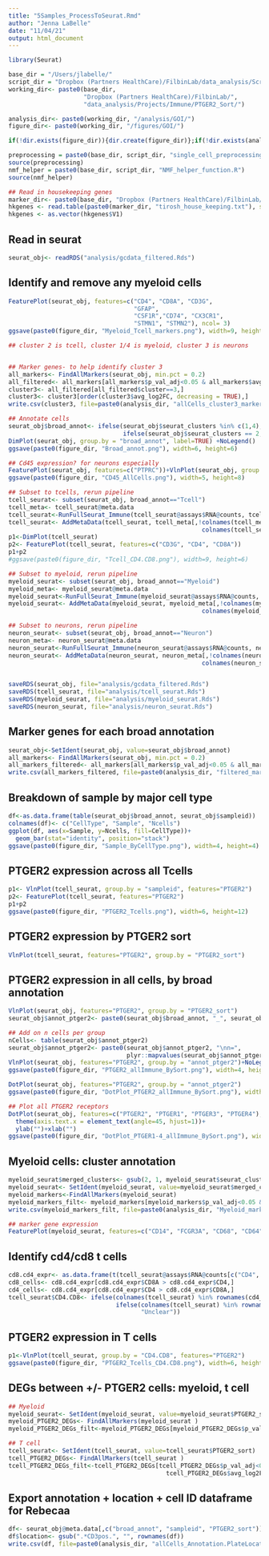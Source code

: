 ```yaml
---
title: "5Samples_ProcessToSeurat.Rmd"
author: "Jenna LaBelle"
date: "11/04/21"
output: html_document
---
```


```r
library(Seurat) 

base_dir = "/Users/jlabelle/"
script_dir = "Dropbox (Partners HealthCare)/FilbinLab/data_analysis/Scripts/"
working_dir<- paste0(base_dir, 
                     "Dropbox (Partners HealthCare)/FilbinLab/",
                     "data_analysis/Projects/Immune/PTGER2_Sort/")

analysis_dir<- paste0(working_dir, "/analysis/GOI/")
figure_dir<- paste0(working_dir, "/figures/GOI/")

if(!dir.exists(figure_dir)){dir.create(figure_dir)};if(!dir.exists(analysis_dir)){dir.create(analysis_dir)}

preprocessing = paste0(base_dir, script_dir, "single_cell_preprocessing_helper_functions.R")
source(preprocessing)
nmf_helper = paste0(base_dir, script_dir, "NMF_helper_function.R")
source(nmf_helper)

## Read in housekeeping genes
marker_dir<- paste0(base_dir, "Dropbox (Partners HealthCare)/FilbinLab/data_analysis/Marker_genes/")
hkgenes <- read.table(paste0(marker_dir, "tirosh_house_keeping.txt"), skip = 2)
hkgenes <- as.vector(hkgenes$V1)
```

## Read in seurat
```r
seurat_obj<- readRDS("analysis/gcdata_filtered.Rds")

```


## Identify and remove any myeloid cells
```r
FeaturePlot(seurat_obj, features=c("CD4", "CD8A", "CD3G", 
                                   "GFAP", 
                                   "CSF1R","CD74", "CX3CR1", 
                                   "STMN1", "STMN2"), ncol= 3)
ggsave(paste0(figure_dir, "Myeloid_Tcell_markers.png"), width=9, height=9)

## cluster 2 is tcell, cluster 1/4 is myeloid, cluster 3 is neurons


## Marker genes- to help identify cluster 3
all_markers<- FindAllMarkers(seurat_obj, min.pct = 0.2)
all_filtered<- all_markers[all_markers$p_val_adj<0.05 & all_markers$avg_log2FC>0.2,]
cluster3<- all_filtered[all_filtered$cluster==3,]
cluster3<- cluster3[order(cluster3$avg_log2FC, decreasing = TRUE),]
write.csv(cluster3, file=paste0(analysis_dir, "allCells_cluster3_markers.csv"))

## Annotate cells
seurat_obj$broad_annot<- ifelse(seurat_obj$seurat_clusters %in% c(1,4), "Myeloid",
                                ifelse(seurat_obj$seurat_clusters == 2, "Tcell", "Neuron"))
DimPlot(seurat_obj, group.by = "broad_annot", label=TRUE) +NoLegend()
ggsave(paste0(figure_dir, "Broad_annot.png"), width=6, height=6)

## Cd45 expression? for neurons especially
FeaturePlot(seurat_obj, features=c("PTPRC"))+VlnPlot(seurat_obj, group.by = "broad_annot", features="PTPRC")
ggsave(paste0(figure_dir, "CD45_AllCells.png"), width=5, height=8)

## Subset to tcells, rerun pipeline
tcell_seurat<- subset(seurat_obj, broad_annot=="Tcell")
tcell_meta<- tcell_seurat@meta.data
tcell_seurat<-RunFullSeurat_Immune(tcell_seurat@assays$RNA@counts, tcell_seurat$sampleid)
tcell_seurat<- AddMetaData(tcell_seurat, tcell_meta[,!colnames(tcell_meta) %in%
                                                      colnames(tcell_seurat@meta.data)])
p1<-DimPlot(tcell_seurat)
p2<- FeaturePlot(tcell_seurat, features=c("CD3G", "CD4", "CD8A"))
p1+p2
#ggsave(paste0(figure_dir, "Tcell_CD4.CD8.png"), width=9, height=6)

## Subset to myeloid, rerun pipeline
myeloid_seurat<- subset(seurat_obj, broad_annot=="Myeloid")
myeloid_meta<- myeloid_seurat@meta.data
myeloid_seurat<-RunFullSeurat_Immune(myeloid_seurat@assays$RNA@counts, myeloid_seurat$sampleid)
myeloid_seurat<- AddMetaData(myeloid_seurat, myeloid_meta[,!colnames(myeloid_meta) %in%
                                                      colnames(myeloid_seurat@meta.data)])

## Subset to neurons, rerun pipeline
neuron_seurat<- subset(seurat_obj, broad_annot=="Neuron")
neuron_meta<- neuron_seurat@meta.data
neuron_seurat<-RunFullSeurat_Immune(neuron_seurat@assays$RNA@counts, neuron_seurat$sampleid)
neuron_seurat<- AddMetaData(neuron_seurat, neuron_meta[,!colnames(neuron_meta) %in%
                                                      colnames(neuron_seurat@meta.data)])


saveRDS(seurat_obj, file="analysis/gcdata_filtered.Rds")
saveRDS(tcell_seurat, file="analysis/tcell_seurat.Rds")
saveRDS(myeloid_seurat, file="analysis/myeloid_seurat.Rds")
saveRDS(neuron_seurat, file="analysis/neuron_seurat.Rds")
```

## Marker genes for each broad annotation
```r
seurat_obj<-SetIdent(seurat_obj, value=seurat_obj$broad_annot)
all_markers<- FindAllMarkers(seurat_obj, min.pct = 0.2)
all_markers_filtered<- all_markers[all_markers$p_val_adj<0.05 & all_markers$avg_log2FC>.5,]
write.csv(all_markers_filtered, file=paste0(analysis_dir, "filtered_markers_Tcell.Myeloid.Neuron.csv"))
```

## Breakdown of sample by major cell type
```r
df<-as.data.frame(table(seurat_obj$broad_annot, seurat_obj$sampleid))
colnames(df)<- c("CellType", "Sample", "Ncells")
ggplot(df, aes(x=Sample, y=Ncells, fill=CellType))+
  geom_bar(stat="identity", position="stack")
ggsave(paste0(figure_dir, "Sample_ByCellType.png"), width=4, height=4)
```

## PTGER2 expression across all Tcells
```r
p1<- VlnPlot(tcell_seurat, group.by = "sampleid", features="PTGER2")
p2<- FeaturePlot(tcell_seurat, features="PTGER2")
p1+p2
ggsave(paste0(figure_dir, "PTGER2_Tcells.png"), width=6, height=12)
```
## PTGER2 expression by PTGER2 sort
```r
VlnPlot(tcell_seurat, features="PTGER2", group.by = "PTGER2_sort")
```
## PTGER2 expression in all cells, by broad annotation
```r
VlnPlot(seurat_obj, features="PTGER2", group.by = "PTGER2_sort")
seurat_obj$annot_ptger2<- paste0(seurat_obj$broad_annot, "_", seurat_obj$PTGER2_sort)

## Add on n cells per group
nCells<- table(seurat_obj$annot_ptger2)
seurat_obj$annot_ptger2<- paste0(seurat_obj$annot_ptger2, "\nn=",
                                 plyr::mapvalues(seurat_obj$annot_ptger2, names(nCells), nCells))
VlnPlot(seurat_obj, features="PTGER2", group.by = "annot_ptger2")+NoLegend()
ggsave(paste0(figure_dir, "PTGER2_allImmune_BySort.png"), width=4, height=3)

DotPlot(seurat_obj, features="PTGER2", group.by = "annot_ptger2")
ggsave(paste0(figure_dir, "DotPlot_PTGER2_allImmune_BySort.png"), width=4, height=4)

## Plot all PTGER2 receptors
DotPlot(seurat_obj, features=c("PTGER2", "PTGER1", "PTGER3", "PTGER4"), group.by = "annot_ptger2")+
  theme(axis.text.x = element_text(angle=45, hjust=1))+
  ylab("")+xlab("")
ggsave(paste0(figure_dir, "DotPlot_PTGER1-4_allImmune_BySort.png"), width=5, height=5)


```

## Myeloid cells: cluster annotation
```r
myeloid_seurat$merged_clusters<- gsub(2, 1, myeloid_seurat$seurat_clusters)
myeloid_seurat<- SetIdent(myeloid_seurat, value=myeloid_seurat$merged_clusters)
myeloid_markers<-FindAllMarkers(myeloid_seurat)
myeloid_markers_filt<- myeloid_markers[myeloid_markers$p_val_adj<0.05 & myeloid_markers$avg_log2FC>0,]
write.csv(myeloid_markers_filt, file=paste0(analysis_dir, "Myeloid_markers_seurat.clusters.csv"))

## marker gene expression
FeaturePlot(myeloid_seurat, features=c("CD14", "FCGR3A", "CD68", "CD64", "CD71", "CCR5"))
```

## Identify cd4/cd8 t cells
```r
cd8.cd4_expr<- as.data.frame(t(tcell_seurat@assays$RNA@counts[c("CD4", "CD8A"),]))
cd8_cells<- cd8.cd4_expr[cd8.cd4_expr$CD8A > cd8.cd4_expr$CD4,]
cd4_cells<- cd8.cd4_expr[cd8.cd4_expr$CD4 > cd8.cd4_expr$CD8A,]
tcell_seurat$CD4.CD8<- ifelse(colnames(tcell_seurat) %in% rownames(cd4_cells), "CD4",
                              ifelse(colnames(tcell_seurat) %in% rownames(cd8_cells), "CD8",
                                     "Unclear"))
```

## PTGER2 expression in T cells
```r
p1<-VlnPlot(tcell_seurat, group.by = "CD4.CD8", features="PTGER2")
ggsave(paste0(figure_dir, "PTGER2_Tcells_CD4.CD8.png"), width=6, height=6)
```

## DEGs between +/- PTGER2 cells: myeloid, t cell
```r
## Myeloid
myeloid_seurat<- SetIdent(myeloid_seurat, value=myeloid_seurat$PTGER2_sort)
myeloid_PTGER2_DEGs<- FindAllMarkers(myeloid_seurat )
myeloid_PTGER2_DEGs_filt<-myeloid_PTGER2_DEGs[myeloid_PTGER2_DEGs$p_val_adj<0.1,] ## GZMM is up in PTGER2 negative

## T cell
tcell_seurat<- SetIdent(tcell_seurat, value=tcell_seurat$PTGER2_sort)
tcell_PTGER2_DEGs<- FindAllMarkers(tcell_seurat )
tcell_PTGER2_DEGs_filt<-tcell_PTGER2_DEGs[tcell_PTGER2_DEGs$p_val_adj<0.1 & 
                                            tcell_PTGER2_DEGs$avg_log2FC>0,] ## CMAS, KDM4A, and PEX1 are up in pos
```

## Export annotation + location + cell ID dataframe for Rebecaa
```r
df<- seurat_obj@meta.data[,c("broad_annot", "sampleid", "PTGER2_sort")]
df$location<- gsub(".*CD3pos.", "", rownames(df))
write.csv(df, file=paste0(analysis_dir, "allCells_Annotation.PlateLocation.PTGER2sort.csv"))
```

